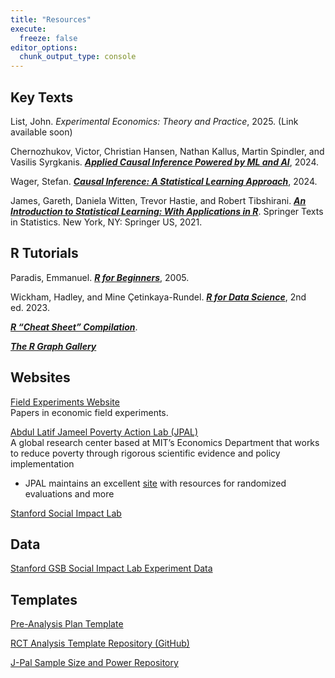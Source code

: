 ```yaml
---
title: "Resources"
execute: 
  freeze: false
editor_options: 
  chunk_output_type: console
---
```


## Key Texts

List, John. *Experimental Economics: Theory and Practice*, 2025. (Link available soon)

Chernozhukov, Victor, Christian Hansen, Nathan Kallus, Martin Spindler, and Vasilis Syrgkanis. [***Applied Causal Inference Powered by ML and AI***](https://causalml-book.org/), 2024.

Wager, Stefan. [***Causal Inference: A Statistical Learning Approach***](https://web.stanford.edu/~swager/causal_inf_book.pdf), 2024.

James, Gareth, Daniela Witten, Trevor Hastie, and Robert Tibshirani. [***An Introduction to Statistical Learning: With Applications in R***](https://doi.org/10.1007/978-1-0716-1418-1). Springer Texts in Statistics. New York, NY: Springer US, 2021. 

## R Tutorials

Paradis, Emmanuel. [***R for Beginners***](https://cran.r-project.org/doc/contrib/Paradis-rdebuts_en.pdf), 2005.

Wickham, Hadley, and Mine Çetinkaya-Rundel. [***R for Data Science***](https://r4ds.hadley.nz/), 2nd ed. 2023.

[***R "Cheat Sheet" Compilation***](https://www.usu.edu/math/amlc/files/r-studio-reference-sheets-compilation.pdf).

[***The R Graph Gallery***](https://r-graph-gallery.com/)

## Websites

[Field Experiments Website](http://www.fieldexperiments.com/)\
Papers in economic field experiments.

[Abdul Latif Jameel Poverty Action Lab (JPAL)](https://www.povertyactionlab.org/)\
A global research center based at MIT's Economics Department that works to reduce poverty through rigorous scientific evidence and policy implementation

-   JPAL maintains an excellent [site](https://www.povertyactionlab.org/research-resources) with resources for randomized evaluations and more

[Stanford Social Impact Lab](https://www.gsb.stanford.edu/faculty-research/labs-initiatives/sil)

## Data

[Stanford GSB Social Impact Lab Experiment Data](https://github.com/gsbDBI/ExperimentData)

## Templates

[Pre-Analysis Plan Template](Resources/Pre-AnalysisPlanTemplate.qmd)

[RCT Analysis Template Repository (GitHub)](https://github.com/unc-hpm-quant/rct-analysis-template)

[J-Pal Sample Size and Power Repository](https://github.com/unc-hpm-quant/JPAL-Sample_Size_and_Power)